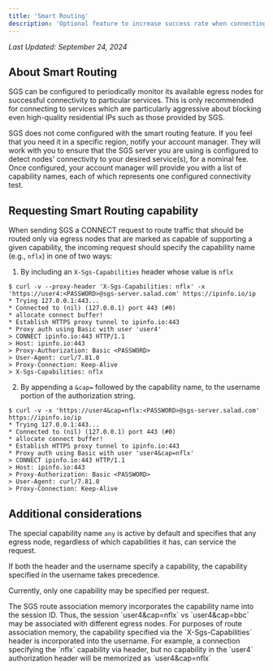 ```yaml
---
title: 'Smart Routing'
description: 'Optional feature to increase success rate when connecting to specific domains'
---
```


*Last Updated: September 24, 2024*


## About Smart Routing

SGS can be configured to periodically monitor its available egress nodes for successful connectivity to particular
services. This is only recommended for connecting to services which are particularly aggressive about blocking even
high-quality residential IPs such as those provided by SGS.

<Note>
  SGS does not come configured with the smart routing feature. If you feel that you need it in a specific region, notify
  your account manager. They will work with you to ensure that the SGS server you are using is configured to detect
  nodes' connectivity to your desired service(s), for a nominal fee. Once configured, your account manager will provide
  you with a list of capability names, each of which represents one configured connectivity test.
</Note>

## Requesting Smart Routing capability

When sending SGS a CONNECT request to route traffic that should be routed only via egress nodes that are marked as
capable of supporting a given capability, the incoming request should specify the capability name (e.g., `nflx`) in one
of two ways:

1. By including an `X-Sgs-Capabilities` header whose value is `nflx`

```
$ curl -v --proxy-header 'X-Sgs-Capabilities: nflx' -x
'https://user4:<PASSWORD>@sgs-server.salad.com' https://ipinfo.io/ip
* Trying 127.0.0.1:443...
* Connected to (nil) (127.0.0.1) port 443 (#0)
* allocate connect buffer!
* Establish HTTPS proxy tunnel to ipinfo.io:443
* Proxy auth using Basic with user 'user4'
> CONNECT ipinfo.io:443 HTTP/1.1
> Host: ipinfo.io:443
> Proxy-Authorization: Basic <PASSWORD>
> User-Agent: curl/7.81.0
> Proxy-Connection: Keep-Alive
> X-Sgs-Capabilities: nflx
```

2. By appending a `&cap=` followed by the capability name, to the username portion of the authorization string.

```
$ curl -v -x 'https://user4&cap=nflx:<PASSWORD>@sgs-server.salad.com'
https://ipinfo.io/ip
* Trying 127.0.0.1:443...
* Connected to (nil) (127.0.0.1) port 443 (#0)
* allocate connect buffer!
* Establish HTTPS proxy tunnel to ipinfo.io:443
* Proxy auth using Basic with user 'user4&cap=nflx'
> CONNECT ipinfo.io:443 HTTP/1.1
> Host: ipinfo.io:443
> Proxy-Authorization: Basic <PASSWORD>
> User-Agent: curl/7.81.0
> Proxy-Connection: Keep-Alive
```

## Additional considerations

The special capability name `any` is active by default and specifies that any egress node, regardless of which
capabilities it has, can service the request.

If both the header and the username specify a capability, the capability specified in the username takes precedence.

Currently, only one capability may be specified per request.

<Note>
  The SGS route association memory incorporates the capability name into the session ID. Thus, the session
  `user4&cap=nflx` vs `user4&cap=bbc` may be associated with different egress nodes. For purposes of route association
  memory, the capability specified via the `X-Sgs-Capabilities` header is incorporated into the username. For example, a
  connection specifying the `nflx` capability via header, but no capability in the `user4` authorization header will be
  memorized as `user4&cap=nflx`
</Note>
